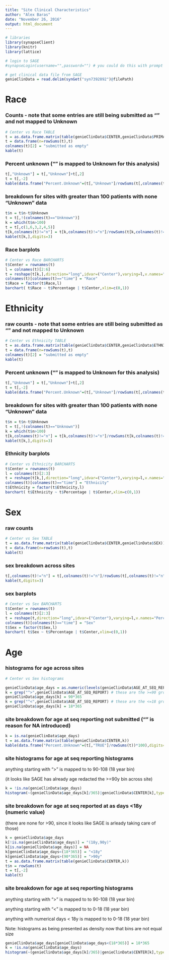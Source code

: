 ```yaml
---
title: "Site Clinical Characteristics"
author: "Alex Baras"
date: "November 26, 2016"
output: html_document
---
```



```r

# libraries
library(synapseClient)
library(knitr)
library(lattice)

# login to SAGE
#synapseLogin(username="",password="") # you could do this with prompt or coded, but will need to enter something here

# get clinical data file from SAGE
genieClinData = read.delim(synGet("syn7392892")@filePath)

```

# Race

### Counts - note that some entries are still being submitted as "" and not mapped to Unknown

```r

# Center vs Race TABLE
t = as.data.frame.matrix(table(genieClinData$CENTER,genieClinData$PRIMARY_RACE))
t = data.frame(n=rowSums(t),t)
colnames(t)[2] = "submitted as empty"
kable(t)

```

### Percent unknown ("" is mapped to Unknown for this analysis)

```r

t[,"Unknown"] = t[,"Unknown"]+t[,2]
t = t[,-2]
kable(data.frame("Percent.Unknown"=(t[,"Unknown"]/rowSums(t[,colnames(t)!="n"]))*100),digits=2)

```

### breakdown for sites with greater than 100 patients with none "Unknown" data

```r

t$n = t$n-t$Unknown
t = t[,!(colnames(t)=="Unknown")]
k = which(t$n>100)
t = t[,c(1,6,3,2,4,5)]
t[k,colnames(t)!="n"] = t[k,colnames(t)!="n"]/rowSums(t[k,colnames(t)!="n"])
kable(t[k,],digits=3)

```

### Race barplots

```r

# Center vs Race BARCHARTS
t$Center = rownames(t)
l = colnames(t)[2:6]
t = reshape(t[k,],direction="long",idvar=("Center"),varying=l,v.names="Percentage",times=l,drop="n")
colnames(t)[colnames(t)=="time"] = "Race"
t$Race = factor(t$Race,l)
barchart( t$Race ~ t$Percentage | t$Center,xlim=c(0,1))

```

# Ethnicity

### raw counts - note that some entries are still being submitted as "" and not mapped to Unknown

```r

# Center vs Ethnicity TABLE
t = as.data.frame.matrix(table(genieClinData$CENTER,genieClinData$ETHNICITY))
t = data.frame(n=rowSums(t),t)
colnames(t)[2] = "submitted as empty"
kable(t)

```

### Percent unknown ("" is mapped to Unknown for this analysis)

```r

t[,"Unknown"] = t[,"Unknown"]+t[,2]
t = t[,-2]
kable(data.frame("Percent.Unknown"=(t[,"Unknown"]/rowSums(t[,colnames(t)!="n"]))*100),digits=2)

```

### breakdown for sites with greater than 100 patients with none "Unknown" data

```r

t$n = t$n-t$Unknown
t = t[,!(colnames(t)=="Unknown")]
k = which(t$n>100)
t[k,colnames(t)!="n"] = t[k,colnames(t)!="n"]/rowSums(t[k,colnames(t)!="n"])
kable(t[k,],digits=3)

```

### Ethnicity barplots

```r

# Center vs Ethnicity BARCHARTS
t$Center = rownames(t)
l = colnames(t)[2:3]
t = reshape(t[k,],direction="long",idvar=("Center"),varying=l,v.names="Percentage",times=l,drop="n")
colnames(t)[colnames(t)=="time"] = "Ethnicity"
t$Ethnicity = factor(t$Ethnicity,l)
barchart( t$Ethnicity ~ t$Percentage | t$Center,xlim=c(0,1))

```

# Sex

### raw counts

```r

# Center vs Sex TABLE
t = as.data.frame.matrix(table(genieClinData$CENTER,genieClinData$SEX))
t = data.frame(n=rowSums(t),t)
kable(t)

```

### sex breakdown across sites

```r

t[,colnames(t)!="n"] = t[,colnames(t)!="n"]/rowSums(t[,colnames(t)!="n"])
kable(t,digits=3)

```

### sex barplots

```r

# Center vs Sex BARCHARTS
t$Center = rownames(t)
l = colnames(t)[2:3]
t = reshape(t,direction="long",idvar=("Center"),varying=l,v.names="Percentage",times=l,drop="n")
colnames(t)[colnames(t)=="time"] = "Sex"
t$Sex = factor(t$Sex,l)
barchart( t$Sex ~ t$Percentage | t$Center,xlim=c(0,1))

```

# Age

### histograms for age across sites

```r

# Center vs Sex histograms

genieClinData$age_days = as.numeric(levels(genieClinData$AGE_AT_SEQ_REPORT))[genieClinData$AGE_AT_SEQ_REPORT]
k = grep("^>",genieClinData$AGE_AT_SEQ_REPORT) # these are the >=90 group that get mapped to 90
genieClinData$age_days[k] = 90*365
k = grep("^<",genieClinData$AGE_AT_SEQ_REPORT) # these are the <=18 group that get mapped to 18
genieClinData$age_days[k] = 18*365

```

### site breakdown for age at seq reporting not submitted ("" is reason for NA introduced)

```r

k = is.na(genieClinData$age_days)
t = as.data.frame.matrix(table(genieClinData$CENTER,k))
kable(data.frame("Percent.Unknown"=(t[,"TRUE"]/rowSums(t))*100),digits=2)

```

### site histograms for age at seq reporting histograms

anything starting with ">" is mapped to to 90-108 (18 year bin)

(it looks like SAGE has already age redacted the >=90y bin across site)


```r

k = !is.na(genieClinData$age_days)
histogram(~(genieClinData$age_days[k]/365)|genieClinData$CENTER[k],type="density",breaks=c(0,seq(1,89,2),90,108),right=FALSE)

```

### site breakdown for age at seq reported at as days <18y (numeric value)

(there are none for >90, since it looks like SAGE is arleady taking care of those)


```r

k = genieClinData$age_days
k[!is.na(genieClinData$age_days)] = "(18y,90y)"
k[is.na(genieClinData$age_days)] = NA
k[genieClinData$age_days<(18*365)] = "<18y"
k[genieClinData$age_days>(90*365)] = ">90y"
t = as.data.frame.matrix(table(genieClinData$CENTER,k))
t$n = rowSums(t)
t = t[,-2]
kable(t)

```

### site breakdown for age at seq reporting histograms

anything starting with ">" is mapped to to 90-108 (18 year bin)

anything starting with "<" is mapped to to 0-18 (18 year bin)

anything with numerical days < 18y is mapped to to 0-18 (18 year bin)

Note: histograms as being presented as density now that bins are not equal size

```r

genieClinData$age_days[genieClinData$age_days<(18*365)] = 18*365
k = !is.na(genieClinData$age_days)
histogram(~(genieClinData$age_days[k]/365)|genieClinData$CENTER[k],type="density",breaks=c(0,seq(19,89,2),90,108),right=FALSE)

```
